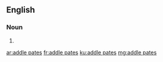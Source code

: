 ==English==

===Noun===
{{head|en}}

# {{plural of|addle pate}}

[[ar:addle pates]]
[[fr:addle pates]]
[[ku:addle pates]]
[[mg:addle pates]]